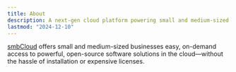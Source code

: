 ```yaml
---
title: About
description: A next-gen cloud platform powering small and medium-sized businesses.
lastmod: "2024-12-10"
---
```


[smbCloud](https://smbcloud.xyz) offers small and medium-sized businesses easy, on-demand access to powerful, open-source software solutions in the cloud—without the hassle of installation or expensive licenses.

